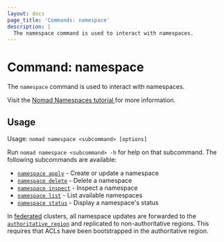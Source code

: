 ```yaml
---
layout: docs
page_title: 'Commands: namespace'
description: |
  The namespace command is used to interact with namespaces.
---
```


# Command: namespace

The `namespace` command is used to interact with namespaces.

<Tip>
  Visit the <a href="https://developer.hashicorp.com/nomad/tutorials/manage-clusters/namespaces">
    Nomad Namespaces tutorial
  </a> for more information.
</Tip>

## Usage

Usage: `nomad namespace <subcommand> [options]`

Run `nomad namespace <subcommand> -h` for help on that subcommand. The following
subcommands are available:

- [`namespace apply`][apply] - Create or update a namespace
- [`namespace delete`][delete] - Delete a namespace
- [`namespace inspect`][inspect] - Inspect a namespace
- [`namespace list`][list] - List available namespaces
- [`namespace status`][status] - Display a namespace's status

In [federated][] clusters, all namespace updates are forwarded to the
[`authoritative_region`][] and replicated to non-authoritative regions. This
requires that ACLs have been bootstrapped in the authoritative region.

[apply]: /nomad/commands/namespace/apply 'Create or update a namespace'
[delete]: /nomad/commands/namespace/delete 'Delete a namespace'
[inspect]: /nomad/commands/namespace/inspect 'Inspect a namespace'
[list]: /nomad/commands/namespace/list 'List available namespaces'
[status]: /nomad/commands/namespace/status "Display a namespace's status"
[federated]: /nomad/tutorials/manage-clusters/federation
[`authoritative_region`]: /nomad/docs/configuration/server#authoritative_region

